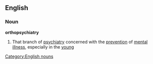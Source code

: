 ==English==
===Noun===
'''orthopsychiatry'''
#That branch of [[psychiatry]] concerned with the [[prevention]] of [[mental]] [[illness]], especially in the [[young]]
[[Category:English nouns]]